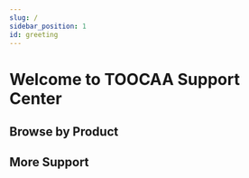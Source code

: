 ```yaml
---
slug: /
sidebar_position: 1
id: greeting
---
```


# Welcome to TOOCAA Support Center

## Browse by Product

<cardbox>
  <card
    href="./i18n/en/docusaurus-plugin-content-docs/current/toocaa-l2/"
    title="TOOCAA L2"
    img={'http://wiki-toocaa.oss-cn-hongkong.aliyuncs.com/wiki/20241221-111714.png'}
  />

<card
  href="./i18n/en/docusaurus-plugin-content-docs/current/toocaa-l2/TOOCAA-L2-Accessories/5-in-1-rotary-for-l2.md"
  title="5-in-1 Rotary"
  img="http://wiki-toocaa.oss-cn-hongkong.aliyuncs.com/%E6%97%8B%E8%BD%AC%E9%85%8D%E4%BB%B6/Frame%201.jpg"
/>


<card
  href="./i18n/en/docusaurus-plugin-content-docs/current/toocaa-l2/TOOCAA-L2-Accessories/Laser-Module"
  title="Laser Module"
  img="http://wiki-toocaa.oss-cn-hongkong.aliyuncs.com/wiki/11111.png"
/>

<card
  href="./i18n/en/docusaurus-plugin-content-docs/current/toocaa-l2/TOOCAA-L2-Accessories/smart-camera.md"
  title="Smart Camera"
  img="http://wiki-toocaa.oss-cn-hongkong.aliyuncs.com/%E6%91%84%E5%83%8F%E5%A4%B4/%E4%B8%BB%E5%9B%BE.jpg"
/>

<card
  href="./i18n/en/docusaurus-plugin-content-docs/current/toocaa-l2/TOOCAA-L2-Accessories/Smoke-Purifier"
  title="Smoke Purifier"
  img="http://wiki-toocaa.oss-cn-hongkong.aliyuncs.com/%E6%91%84%E5%83%8F%E5%A4%B4/%E7%A9%BA%E6%B0%94%E5%87%80%E5%8C%96%E5%99%A8.png"
/>

</cardbox>

## More Support

<cardbox>
  <card
    href="./i18n/en/docusaurus-plugin-content-docs/current/toocaa-l2/faq.md"
    title="FAQ"
    img={'http://wiki-toocaa.oss-cn-hongkong.aliyuncs.com/%E6%97%8B%E8%BD%AC%E9%85%8D%E4%BB%B6/QA.png'}
  />

</cardbox>
